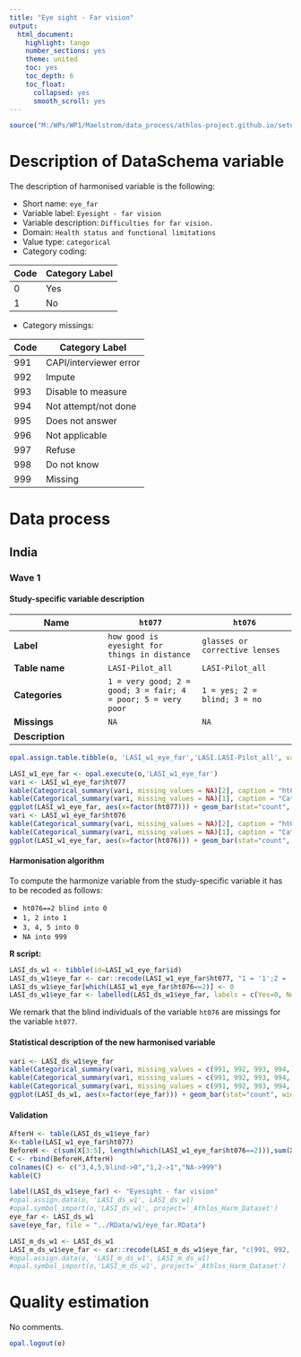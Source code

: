 ```yaml
---
title: "Eye sight - Far vision"
output:
  html_document:
    highlight: tango
    number_sections: yes
    theme: united
    toc: yes
    toc_depth: 6
    toc_float:
      collapsed: yes
      smooth_scroll: yes
---
```


<!-- ########################################################## --> 

<!-- # Installation, loading packages -->
<!-- **R script:** -->

```r
source("M:/WPs/WP1/Maelstrom/data_process/athlos-project.github.io/setup_iago.r")
```
<!-- ########################################################## --> 



# Description of DataSchema variable

The description of harmonised variable is the following:


* Short name: `eye_far`
* Variable label: `Eyesight - far vision`
* Variable description: `Difficulties for far vision.`
* Domain: `Health status and functional limitations`
* Value type: `categorical`
* Category coding:

**Code** | **Category Label**
-------- | ------------------
0        | Yes
1        | No
* Category missings: 

**Code** | **Category Label**
----| ------------------
991 | CAPI/interviewer error
992 | Impute
993 | Disable to measure
994 | Not attempt/not done
995 | Does not answer
996 | Not applicable
997 | Refuse
998 | Do not know
999 | Missing

# Data process

## India

### Wave 1 

#### Study-specific variable description



| **Name** | `ht077`|`ht076`|
|-|-|-|
| **Label** | `how good is eyesight for things in distance` |`glasses or corrective lenses`|
| **Table name** | `LASI-Pilot_all` | `LASI-Pilot_all` |
| **Categories** |`1 = very good; 2 = good; 3 = fair; 4 = poor; 5 = very poor`|`1 = yes; 2 = blind; 3 = no` |
| **Missings** |`NA` |`NA` |
| **Description** |  |  |



```r
opal.assign.table.tibble(o, 'LASI_w1_eye_far','LASI.LASI-Pilot_all', variables=list('ht077','ht076'), missings = TRUE)
```

```r
LASI_w1_eye_far <- opal.execute(o,'LASI_w1_eye_far')
vari <- LASI_w1_eye_far$ht077
kable(Categorical_summary(vari, missing_values = NA)[2], caption = "ht077")
kable(Categorical_summary(vari, missing_values = NA)[1], caption = "Category")
ggplot(LASI_w1_eye_far, aes(x=factor(ht077))) + geom_bar(stat="count", width=0.4, fill="steelblue") + xlab("Eye Sight - Far Vision") + ylab("Frequency")
vari <- LASI_w1_eye_far$ht076
kable(Categorical_summary(vari, missing_values = NA)[2], caption = "ht076")
kable(Categorical_summary(vari, missing_values = NA)[1], caption = "Category")
ggplot(LASI_w1_eye_far, aes(x=factor(ht076))) + geom_bar(stat="count", width=0.4, fill="steelblue") + xlab("Eye Sight - Glasses") + ylab("Frequency")
```

#### Harmonisation algorithm

To compute the harmonize variable from the study-specific variable it has to be recoded as follows:

* `ht076==2 blind into 0`
* `1, 2 into 1` 
* `3, 4, 5 into 0`
* `NA into 999` 

**R script:**

```r
LASI_ds_w1 <- tibble(id=LASI_w1_eye_far$id)
LASI_ds_w1$eye_far <- car::recode(LASI_w1_eye_far$ht077, "1 = '1';2 = '1';3 = '0';4 = '0'; 5 = '0';NA = '999' ")
LASI_ds_w1$eye_far[which(LASI_w1_eye_far$ht076==2)] <- 0
LASI_ds_w1$eye_far <- labelled(LASI_ds_w1$eye_far, labels = c(Yes=0, No=1,Missing=999, Do_not_know=998, Refuse=997, Not_applicable=996, Does_not_answer=995,  Not_attempt_not_done=994, Disable_to_measure=993, Impute=992, CAPI_interviewer_error=991))
```

We remark that the blind individuals of the variable `ht076` are missings for the variable `ht077`.

#### Statistical description of the new harmonised variable
```r
vari <- LASI_ds_w1$eye_far
kable(Categorical_summary(vari, missing_values = c(991, 992, 993, 994, 995, 996, 997, 998, 999))[3], caption = "eye_far")
kable(Categorical_summary(vari, missing_values = c(991, 992, 993, 994, 995, 996, 997, 998, 999))[1], caption = "Category")
kable(Categorical_summary(vari, missing_values = c(991, 992, 993, 994, 995, 996, 997, 998, 999))[2], caption = "Type of missing")
ggplot(LASI_ds_w1, aes(x=factor(eye_far))) + geom_bar(stat="count", width=0.4, fill="steelblue") + xlab("Eye Sight - Far Vision") + ylab("Frequency")
```

#### Validation
```r
AfterH <- table(LASI_ds_w1$eye_far)
X<-table(LASI_w1_eye_far$ht077)
BeforeH <- c(sum(X[3:5], length(which(LASI_w1_eye_far$ht076==2))),sum(X[1:2]),sum(is.na(LASI_w1_eye_far$ht077),-length(which(LASI_w1_eye_far$ht076==2))))
C <- rbind(BeforeH,AfterH)
colnames(C) <- c("3,4,5,blind->0","1,2->1","NA->999")
kable(C)
```

```r
label(LASI_ds_w1$eye_far) <- "Eyesight - far vision"
#opal.assign.data(o, 'LASI_ds_w1', LASI_ds_w1)
#opal.symbol_import(o,'LASI_ds_w1', project='_Athlos_Harm_Dataset')
eye_far <- LASI_ds_w1
save(eye_far, file = "../RData/w1/eye_far.RData")

LASI_m_ds_w1 <- LASI_ds_w1
LASI_m_ds_w1$eye_far <- car::recode(LASI_m_ds_w1$eye_far, "c(991, 992, 993, 994, 995, 996, 997,998, 999)=NA")
#opal.assign.data(o, 'LASI_m_ds_w1', LASI_m_ds_w1)
#opal.symbol_import(o,'LASI_m_ds_w1', project='_Athlos_Harm_Dataset')
```



# Quality estimation
No comments.


```r
opal.logout(o)
```
